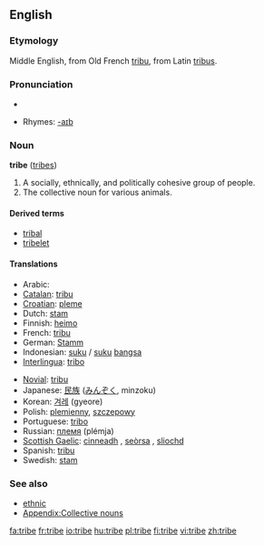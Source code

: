 ==English==
===Etymology===
Middle English, from Old French [[tribu]], from Latin [[tribus]].

===Pronunciation===
*{{audio|en-us-tribe.ogg|Audio (US)}}

*Rhymes: [[Rhymes:English:-aɪb|-aɪb]]

=== Noun ===
'''tribe''' ([[tribes]])

# A socially, ethnically, and politically cohesive group of people.
# The collective noun for various animals.

====Derived terms====
*[[tribal]]
*[[tribelet]]

==== Translations ====
{{top}}
*Arabic: {{ARchar|[[قبيلة]]}} {{f}}
*[[Catalan]]: [[tribu]] {{f}}
*[[Croatian]]: [[pleme]] {{n}}
*Dutch: [[stam]] {{m}}
*Finnish: [[heimo]]
*French: [[tribu]] {{f}}
*German: [[Stamm]] {{m}}
*Indonesian: [[suku]] / [[suku]] [[bangsa]]
*[[Interlingua]]: [[tribo]]
{{mid}}
*[[Novial]]: [[tribu]]
*Japanese: [[民族]] ([[みんぞく]], minzoku)
*Korean: [[겨레]] (gyeore)
*Polish: [[plemienny]], [[szczepowy]]
*Portuguese: [[tribo]] {{f}}
*Russian: [[племя]] (plémja) {{n}}
*[[Scottish Gaelic]]: [[cinneadh]] {{m}}, [[seòrsa]] {{m}}, [[sliochd]] {{m}}
*Spanish: [[tribu]] {{f}}
*Swedish: [[stam]]
{{bottom}}

=== See also ===
*[[ethnic]]
*[[Appendix:Collective nouns]]
[[fa:tribe]]
[[fr:tribe]]
[[io:tribe]]
[[hu:tribe]]
[[pl:tribe]]
[[fi:tribe]]
[[vi:tribe]]
[[zh:tribe]]